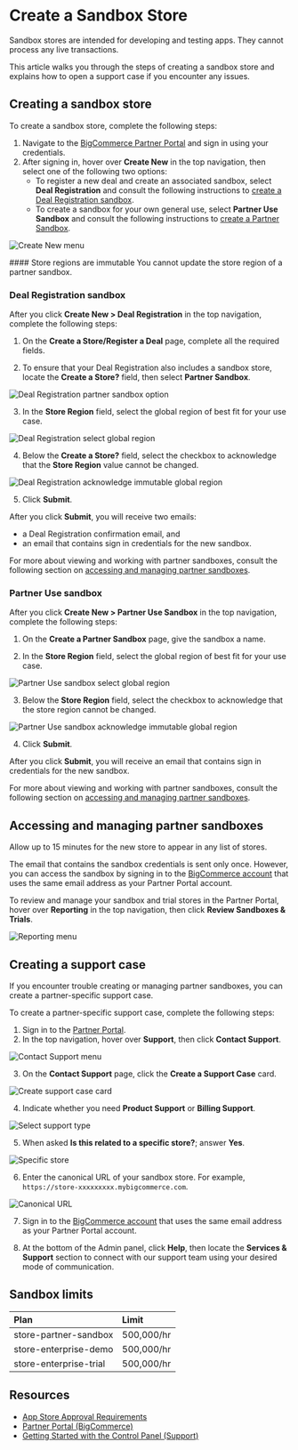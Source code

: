 # Create a Sandbox Store

Sandbox stores are intended for developing and testing apps. They cannot process any live transactions.

This article walks you through the steps of creating a sandbox store and explains how to open a support case if you encounter any issues.

## Creating a sandbox store

To create a sandbox store, complete the following steps:

1. Navigate to the [BigCommerce Partner Portal](https://partners.bigcommerce.com/) and sign in using your credentials.
2. After signing in, hover over **Create New** in the top navigation, then select one of the following two options:
   * To register a new deal and create an associated sandbox, select **Deal Registration** and consult the following instructions to [create a Deal Registration sandbox](#deal-registration-sandbox).
   * To create a sandbox for your own general use, select **Partner Use Sandbox** and consult the following instructions to [create a Partner Sandbox](#partner-use-sandbox).
  
![Create New menu](https://storage.googleapis.com/bigcommerce-production-dev-center/images/partner-portal/partner-portal-menu-create-new.png)

<Callout type="warning">
#### Store regions are immutable
You cannot update the store region of a partner sandbox.
</Callout>

### Deal Registration sandbox

After you click **Create New > Deal Registration** in the top navigation, complete the following steps:

1. On the **Create a Store/Register a Deal** page, complete all the required fields.

2. To ensure that your Deal Registration also includes a sandbox store, locate the **Create a Store?** field, then select **Partner Sandbox**.

![Deal Registration partner sandbox option](https://storage.googleapis.com/bigcommerce-production-dev-center/images/partner-portal/partner-portal-deal-registration-create-sandbox.png)

3. In the **Store Region** field, select the global region of best fit for your use case.

![Deal Registration select global region](https://storage.googleapis.com/bigcommerce-production-dev-center/images/partner-portal/partner-portal-deal-registration-select-region.png)

4. Below the **Create a Store?** field, select the checkbox to acknowledge that the **Store Region** value cannot be changed.

![Deal Registration acknowledge immutable global region](https://storage.googleapis.com/bigcommerce-production-dev-center/images/partner-portal/partner-portal-deal-registration-acknowledge-immutable.png)

5. Click **Submit**.

After you click **Submit**, you will receive two emails: 
* a Deal Registration confirmation email, and 
* an email that contains sign in credentials for the new sandbox.

For more about viewing and working with partner sandboxes, consult the following section on [accessing and managing partner sandboxes](#accessing-and-managing-partner-sandboxes).
  
### Partner Use sandbox

After you click **Create New > Partner Use Sandbox** in the top navigation, complete the following steps: 

1. On the **Create a Partner Sandbox** page, give the sandbox a name.
   
2. In the **Store Region** field, select the global region of best fit for your use case.

![Partner Use sandbox select global region](https://storage.googleapis.com/bigcommerce-production-dev-center/images/partner-portal/partner-portal-partner-sandbox-select-region.png)

3. Below the **Store Region** field, select the checkbox to acknowledge that the store region cannot be changed. 

![Partner Use sandbox acknowledge immutable global region](https://storage.googleapis.com/bigcommerce-production-dev-center/images/partner-portal/partner-portal-partner-sandbox-acknowledge-immutable.png)

4. Click **Submit**.

After you click **Submit**, you will receive an email that contains sign in credentials for the new sandbox.

For more about viewing and working with partner sandboxes, consult the following section on [accessing and managing partner sandboxes](#accessing-and-managing-partner-sandboxes).

## Accessing and managing partner sandboxes

Allow up to 15 minutes for the new store to appear in any list of stores.

The email that contains the sandbox credentials is sent only once. However, you can access the sandbox by signing in to the [BigCommerce account](https://login.bigcommerce.com/accounts/list) that uses the same email address as your Partner Portal account.

To review and manage your sandbox and trial stores in the Partner Portal, hover over **Reporting** in the top navigation, then click **Review Sandboxes & Trials**.

![Reporting menu](https://storage.googleapis.com/bigcommerce-production-dev-center/images/partner-portal/partner-portal-menu-reporting-review-sandboxes.png)

## Creating a support case

If you encounter trouble creating or managing partner sandboxes, you can create a partner-specific support case.

To create a partner-specific support case, complete the following steps:

1. Sign in to the [Partner Portal](https://partners.bigcommerce.com). 
2. In the top navigation, hover over **Support**, then click **Contact Support**.

![Contact Support menu](https://storage.googleapis.com/bigcommerce-production-dev-center/images/partner-portal/partner-portal-menu-support-contact.png)

3. On the **Contact Support** page, click the **Create a Support Case** card.

![Create support case card](https://storage.googleapis.com/bigcommerce-production-dev-center/images/partner-portal/partner-portal-menu-contact-support-create-case-1.png)

4. Indicate whether you need **Product Support** or **Billing Support**.

![Select support type](https://storage.googleapis.com/bigcommerce-production-dev-center/images/partner-portal/partner-portal-menu-contact-support-case-type-2.png)

5. When asked **Is this related to a specific store?**; answer **Yes**.

![Specific store](https://storage.googleapis.com/bigcommerce-production-dev-center/images/partner-portal/partner-portal-menu-contact-support-specific-store-3.png)

6. Enter the canonical URL of your sandbox store. For example, `https://store-xxxxxxxxx.mybigcommerce.com`. 

![Canonical URL](https://storage.googleapis.com/bigcommerce-production-dev-center/images/partner-portal/partner-portal-menu-contact-support-canonical-url-4.png)

7. Sign in to the [BigCommerce account](https://login.bigcommerce.com/accounts/list) that uses the same email address as your Partner Portal account.

8. At the bottom of the Admin panel, click **Help**, then locate the **Services & Support** section to connect with our support team using your desired mode of communication. 

## Sandbox limits

| Plan | Limit| 
| :--- | :--- | 
| store-partner-sandbox| 500,000/hr | 
| store-enterprise-demo | 500,000/hr |
| store-enterprise-trial | 500,000/hr |


## Resources

* [App Store Approval Requirements](/docs/integrations/apps/guide/requirements)
* [Partner Portal (BigCommerce)](https://partners.bigcommerce.com/) 
* [Getting Started with the Control Panel (Support)](https://support.bigcommerce.com/s/article/Getting-Started-with-the-New-Control-Panel)
